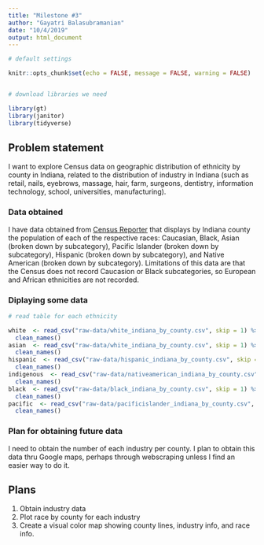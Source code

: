 ```yaml
---
title: "Milestone #3"
author: "Gayatri Balasubramanian"
date: "10/4/2019"
output: html_document
---
```


```r

# default settings

knitr::opts_chunk$set(echo = FALSE, message = FALSE, warning = FALSE)


# download libraries we need

library(gt)
library(janitor)
library(tidyverse)

```

## Problem statement

I want to explore Census data on geographic distribution of ethnicity by county in Indiana, related to the distribution of industry in Indiana (such as retail, nails, eyebrows, massage, hair, farm, surgeons, dentistry, information technology, school, universities, manufacturing).


### Data obtained

I have data obtained from [Census Reporter]("censusreporter.org") that displays by Indiana county the population of each of the respective races: Caucasian, Black, Asian (broken down by subcategory), Pacific Islander (broken down by subcategory), Hispanic (broken down by subcategory), and Native American (broken down by subcategory). Limitations of this data are that the Census does not record Caucasion or Black subcategories, so European and African ethnicities are not recorded.


### Diplaying some data

```r

# read table for each ethnicity

white  <- read_csv("raw-data/white_indiana_by_county.csv", skip = 1) %>%
  clean_names()
asian  <- read_csv("raw-data/white_indiana_by_county.csv", skip = 1) %>%
  clean_names()
hispanic  <- read_csv("raw-data/hispanic_indiana_by_county.csv", skip = 1) %>%
  clean_names()
indigenous  <- read_csv("raw-data/nativeamerican_indiana_by_county.csv", skip = 1) %>%
  clean_names()
black  <- read_csv("raw-data/black_indiana_by_county.csv", skip = 1) %>%
  clean_names()
pacific  <- read_csv("raw-data/pacificislander_indiana_by_county.csv", skip = 1) %>%
  clean_names()

```


### Plan for obtaining future data

I need to obtain the number of each industry per county. I plan to obtain this data thru Google maps, perhaps through webscraping unless I find an easier way to do it.


## Plans

1. Obtain industry data  
2. Plot race by county for each industry  
3. Create a visual color map showing county lines, industry info, and race info.